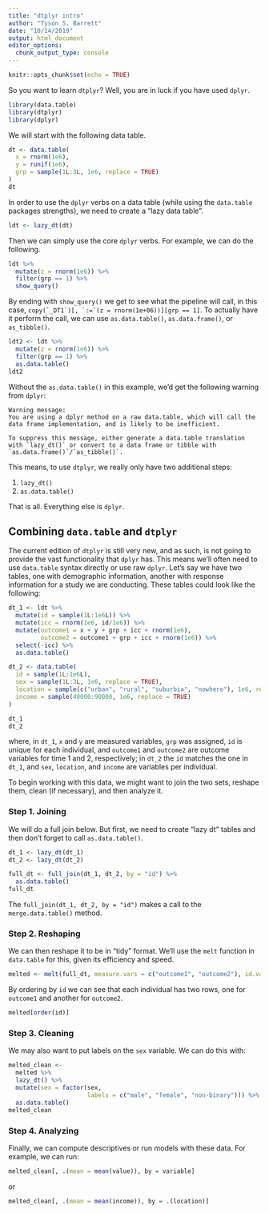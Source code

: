 ```yaml
---
title: "dtplyr intro"
author: "Tyson S. Barrett"
date: "10/14/2019"
output: html_document
editor_options: 
  chunk_output_type: console
---
```


```r
knitr::opts_chunk$set(echo = TRUE)
```


So you want to learn `dtplyr`? Well, you are in luck if you have used `dplyr`.

```r
library(data.table)
library(dtplyr)
library(dplyr)
```

We will start with the following data table.

```r
dt <- data.table(
  x = rnorm(1e6),
  y = runif(1e6),
  grp = sample(1L:3L, 1e6, replace = TRUE)
)
dt
```

In order to use the `dplyr` verbs on a data table (while using the `data.table` packages strengths), we need to create a "lazy data table". 

```r
ldt <- lazy_dt(dt)
```

Then we can simply use the core `dplyr` verbs. For example, we can do the following.

```r
ldt %>% 
  mutate(z = rnorm(1e6)) %>% 
  filter(grp == 1) %>% 
  show_query()
```

By ending with `show_query()` we get to see what the pipeline will call, in this case, ```copy(`_DT1`)[, `:=`(z = rnorm(1e+06))][grp == 1]```. To actually have it perform the call, we can use `as.data.table()`, `as.data.frame()`, or `as_tibble()`.

```r
ldt2 <- ldt %>% 
  mutate(z = rnorm(1e6)) %>% 
  filter(grp == 1) %>% 
  as.data.table()
ldt2
```

Without the `as.data.table()` in this example, we'd get the following warning from `dplyr`:

    Warning message:
    You are using a dplyr method on a raw data.table, which will call the data frame implementation, and is likely to be inefficient.

    To suppress this message, either generate a data.table translation with `lazy_dt()` or convert to a data frame or tibble with `as.data.frame()`/`as_tibble()`.

This means, to use `dtplyr`, we really only have two additional steps:

1. `lazy_dt()`
2. `as.data.table()`

That is all. Everything else is `dplyr`.


## Combining `data.table` and `dtplyr`

The current edition of `dtplyr` is still very new, and as such, is not going to provide the vast functionality that `dplyr` has. This means we'll often need to use `data.table` syntax directly or use raw `dplyr`. Let's say we have two tables, one with demographic information, another with response information for a study we are conducting. These tables could look like the following:

```r
dt_1 <- ldt %>% 
  mutate(id = sample(1L:1e6L)) %>% 
  mutate(icc = rnorm(1e6, id/1e6)) %>% 
  mutate(outcome1 = x + y + grp + icc + rnorm(1e6),
         outcome2 = outcome1 + grp + icc + rnorm(1e6)) %>% 
  select(-icc) %>% 
  as.data.table()

dt_2 <- data.table(
  id = sample(1L:1e6L),
  sex = sample(1L:3L, 1e6, replace = TRUE),
  location = sample(c("urban", "rural", "suburbia", "nowhere"), 1e6, replace = TRUE),
  income = sample(40000:90000, 1e6, replace = TRUE)
)
```

```r
dt_1
dt_2
```

where, in `dt_1`, `x` and `y` are measured variables, `grp` was assigned, `id` is unique for each individual, and `outcome1` and `outcome2` are outcome variables for time 1 and 2, respectively; in `dt_2` the `id` matches the one in `dt_1`, and `sex`, `location`, and `income` are variables per individual.

To begin working with this data, we might want to join the two sets, reshape them, clean (if necessary), and then analyze it.


### Step 1. Joining

We will do a full join below. But first, we need to create "lazy dt" tables and then don't forget to call `as.data.table()`.

```r
dt_1 <- lazy_dt(dt_1)
dt_2 <- lazy_dt(dt_2)

full_dt <- full_join(dt_1, dt_2, by = "id") %>% 
  as.data.table()
full_dt
```

The `full_join(dt_1, dt_2, by = "id")` makes a call to the `merge.data.table()` method.

### Step 2. Reshaping

We can then reshape it to be in "tidy" format. We'll use the `melt` function in `data.table` for this, given its efficiency and speed.

```r
melted <- melt(full_dt, measure.vars = c("outcome1", "outcome2"), id.vars = c("id", "sex", "location", "income"))
```

By ordering by `id` we can see that each individual has two rows, one for `outcome1` and another for `outcome2`.

```r
melted[order(id)]
```


### Step 3. Cleaning

We may also want to put labels on the `sex` variable. We can do this with:

```r
melted_clean <- 
  melted %>% 
  lazy_dt() %>% 
  mutate(sex = factor(sex,
                      labels = c("male", "female", "non-binary"))) %>% 
  as.data.table()
melted_clean
```


### Step 4. Analyzing

Finally, we can compute descriptives or run models with these data. For example, we can run:

```r
melted_clean[, .(mean = mean(value)), by = variable]
```

or

```r
melted_clean[, .(mean = mean(income)), by = .(location)]
```










